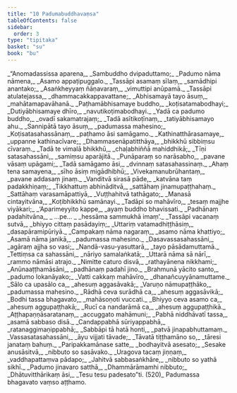 ```yaml
---
title: "10 Padumabuddhavaṃsa"
tableOfContents: false
sidebar:
  order: 3
type: "tipitaka"
basket: "su"
book: "bu"
---
```



<DynamicBreadcrumb />

<Division number="1" book="bu" bookNo="21" page="306">

<Paragraph number="502" type="verses" book="bu">
_“Anomadassissa aparena,_  
_Sambuddho dvipaduttamo;_  
_Padumo nāma nāmena,_  
_Asamo appaṭipuggalo._  

</Paragraph>

</Division>
<Division number="2" book="bu" bookNo="21" page="306">

<Paragraph number="503" type="verses" book="bu">
_Tassāpi asamaṃ sīlaṃ,_  
_samādhipi anantako;_  
_Asaṅkheyyaṃ ñāṇavaraṃ,_  
_vimuttipi anūpamā._  

</Paragraph>

</Division>
<Division number="3" book="bu" bookNo="21" page="306">

<Paragraph number="504" type="verses" book="bu">
_Tassāpi atulatejassa,_  
_dhammacakkappavattane;_  
_Abhisamayā tayo āsuṃ,_  
_mahātamapavāhanā._  

</Paragraph>

</Division>
<Division number="4" book="bu" bookNo="21" page="306">

<Paragraph number="505" type="verses" book="bu">
_Paṭhamābhisamaye buddho,_  
_koṭisatamabodhayi;_  
_Dutiyābhisamaye dhīro,_  
_navutikoṭimabodhayi._  

</Paragraph>

</Division>
<Division number="5" book="bu" bookNo="21" page="307">

<Paragraph number="506" type="verses" book="bu">
_Yadā ca padumo buddho,_  
_ovadī sakamatrajaṃ;_  
_Tadā asītikoṭīnaṃ,_  
_tatiyābhisamayo ahu._  

</Paragraph>

</Division>
<Division number="6" book="bu" bookNo="21" page="307">

<Paragraph number="507" type="verses" book="bu">
_Sannipātā tayo āsuṃ,_  
_padumassa mahesino;_  
_Koṭisatasahassānaṃ,_  
_paṭhamo āsi samāgamo._  

</Paragraph>

</Division>
<Division number="7" book="bu" bookNo="21" page="307">

<Paragraph number="508" type="verses" book="bu">
_Kathinatthārasamaye,_  
_uppanne kathinacīvare;_  
_Dhammasenāpatitthāya,_  
_bhikkhū sibbiṃsu cīvaraṃ._  

</Paragraph>

</Division>
<Division number="8" book="bu" bookNo="21" page="307">

<Paragraph number="509" type="verses" book="bu">
_Tadā te vimalā bhikkhū,_  
_chaḷabhiññā mahiddhikā;_  
_Tīṇi satasahassāni,_  
_samiṃsu aparājitā._  

</Paragraph>

</Division>
<Division number="9" book="bu" bookNo="21" page="307">

<Paragraph number="510" type="verses" book="bu">
_Punāparaṃ so narāsabho,_  
_pavane vāsaṃ upāgami;_  
_Tadā samāgamo āsi,_  
_dvinnaṃ satasahassinaṃ._  

</Paragraph>

</Division>
<Division number="10" book="bu" bookNo="21" page="307">

<Paragraph number="511" type="verses" book="bu">
_Ahaṃ tena samayena,_  
_sīho āsiṃ migādhibhū;_  
_Vivekamanubrūhantaṃ,_  
_pavane addasaṃ jinaṃ._  

</Paragraph>

</Division>
<Division number="11" book="bu" bookNo="21" page="307">

<Paragraph number="512" type="verses" book="bu">
_Vanditvā sirasā pāde,_  
_katvāna taṃ padakkhiṇaṃ;_  
_Tikkhattuṃ abhināditvā,_  
_sattāhaṃ jinamupaṭṭhahaṃ._  

</Paragraph>

</Division>
<Division number="12" book="bu" bookNo="21" page="307">

<Paragraph number="513" type="verses" book="bu">
_Sattāhaṃ varasamāpattiyā,_  
_Vuṭṭhahitvā tathāgato;_  
_Manasā cintayitvāna,_  
_Koṭibhikkhū samānayi._  

</Paragraph>

</Division>
<Division number="13" book="bu" bookNo="21" page="307">

<Paragraph number="514" type="verses" book="bu">
_Tadāpi so mahāvīro,_  
_tesaṃ majjhe viyākari;_  
_‘Aparimeyyito kappe,_  
_ayaṃ buddho bhavissati._  

</Paragraph>

</Division>
<Division number="14" book="bu" bookNo="21" page="307">

<Paragraph number="515" type="verses" book="bu">
_Padhānaṃ padahitvāna,_  
_ …pe… _  
_hessāma sammukhā imaṃ’._  

</Paragraph>

</Division>
<Division number="15" book="bu" bookNo="21" page="307">

<Paragraph number="516" type="verses" book="bu">
_Tassāpi vacanaṃ sutvā,_  
_bhiyyo cittaṃ pasādayiṃ;_  
_Uttariṃ vatamadhiṭṭhāsiṃ,_  
_dasapāramipūriyā._  

</Paragraph>

</Division>
<Division number="16" book="bu" bookNo="21" page="307">

<Paragraph number="517" type="verses" book="bu">
_Campakaṃ nāma nagaraṃ,_  
_asamo nāma khattiyo;_  
_Asamā nāma janikā,_  
_padumassa mahesino._  

</Paragraph>

</Division>
<Division number="17" book="bu" bookNo="21" page="307">

<Paragraph number="518" type="verses" book="bu">
_Dasavassasahassāni,_  
_agāraṃ ajjha so vasi;_  
_Nandā-vasu-yasuttarā,_  
_tayo pāsādamuttamā._  

</Paragraph>

</Division>
<Division number="18" book="bu" bookNo="21" page="308">

<Paragraph number="519" type="verses" book="bu">
_Tettiṃsa ca sahassāni,_  
_nāriyo samalaṅkatā;_  
_Uttarā nāma sā nārī,_  
_rammo nāmāsi atrajo._  

</Paragraph>

</Division>
<Division number="19" book="bu" bookNo="21" page="308">

<Paragraph number="520" type="verses" book="bu">
_Nimitte caturo disvā,_  
_rathayānena nikkhami;_  
_Anūnaaṭṭhamāsāni,_  
_padhānaṃ padahī jino._  

</Paragraph>

</Division>
<Division number="20" book="bu" bookNo="21" page="308">

<Paragraph number="521" type="verses" book="bu">
_Brahmunā yācito santo,_  
_padumo lokanāyako;_  
_Vatti cakkaṃ mahāvīro,_  
_dhanañcuyyānamuttame._  

</Paragraph>

</Division>
<Division number="21" book="bu" bookNo="21" page="308">

<Paragraph number="522" type="verses" book="bu">
_Sālo ca upasālo ca,_  
_ahesuṃ aggasāvakā;_  
_Varuṇo nāmupaṭṭhāko,_  
_padumassa mahesino._  

</Paragraph>

</Division>
<Division number="22" book="bu" bookNo="21" page="308">

<Paragraph number="523" type="verses" book="bu">
_Rādhā ceva surādhā ca,_  
_ahesuṃ aggasāvikā;_  
_Bodhi tassa bhagavato,_  
_mahāsoṇoti vuccati._  

</Paragraph>

</Division>
<Division number="23" book="bu" bookNo="21" page="308">

<Paragraph number="524" type="verses" book="bu">
_Bhiyyo ceva asamo ca,_  
_ahesuṃ aggupaṭṭhakā;_  
_Rucī ca nandarāmā ca,_  
_ahesuṃ aggupaṭṭhikā._  

</Paragraph>

</Division>
<Division number="24" book="bu" bookNo="21" page="308">

<Paragraph number="525" type="verses" book="bu">
_Aṭṭhapaṇṇāsaratanaṃ,_  
_accuggato mahāmuni;_  
_Pabhā niddhāvatī tassa,_  
_asamā sabbaso disā._  

</Paragraph>

</Division>
<Division number="25" book="bu" bookNo="21" page="308">

<Paragraph number="526" type="verses" book="bu">
_Candappabhā sūriyappabhā,_  
_ratanaggimaṇippabhā;_  
_Sabbāpi tā hatā honti,_  
_patvā jinapabhuttamaṃ._  

</Paragraph>

</Division>
<Division number="26" book="bu" bookNo="21" page="308">

<Paragraph number="527" type="verses" book="bu">
_Vassasatasahassāni,_  
_āyu vijjati tāvade;_  
_Tāvatā tiṭṭhamāno so,_  
_tāresi janataṃ bahuṃ._  

</Paragraph>

</Division>
<Division number="27" book="bu" bookNo="21" page="308">

<Paragraph number="528" type="verses" book="bu">
_Paripakkamānase satte,_  
_bodhayitvā asesato;_  
_Sesake anusāsitvā,_  
_nibbuto so sasāvako._  

</Paragraph>

</Division>
<Division number="28" book="bu" bookNo="21" page="308">

<Paragraph number="529" type="verses" book="bu">
_Uragova tacaṃ jiṇṇaṃ,_  
_vaddhapattaṃva pādapo;_  
_Jahitvā sabbasaṅkhāre,_  
_nibbuto so yathā sikhī._  

</Paragraph>

</Division>
<Division number="29" book="bu" bookNo="21" page="308">

<Paragraph number="530" type="verses" book="bu">
_Padumo jinavaro satthā,_  
_Dhammārāmamhi nibbuto;_  
_Dhātuvitthārikaṃ āsi,_  
_Tesu tesu padesato”ti. (520)_  


</Paragraph>
</Division>

<Paragraph number="531" type="center" book="bu">
Padumassa bhagavato vaṃso aṭṭhamo.
</Paragraph>
